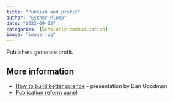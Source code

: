 ```yaml
---
title: "Publish and profit"
author: "Esther Plomp"
date: "2022-09-02"
categories: [Scholarly communication]
image: "image.jpg"
---
```


Publishers generate profit.

## More information

-   [How to build better science](https://youtu.be/UYtcvzjmM_8?t=5192) - presentation by Dan Goodman
-    [Publication reform panel](https://www.youtube.com/watch?v=g27NmG2UUP0)
